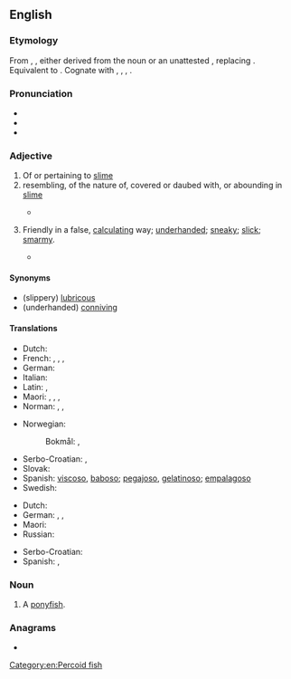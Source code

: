 ==English==

===Etymology===
From {{inh|en|enm|slymy}}, {{m|enm|slimi}}, either derived from the noun {{inh|en|ang|slīm}} or an unattested {{l|ang|*slīmiġ}}, replacing {{inh|en|ang|slipig||slippy}}. Equivalent to {{af|en|slime|-y}}. Cognate with {{cog|nl|slijmig}}, {{m|nl|slijmerig|t=slimy}}, {{cog|de|schleimig|t=slimy; smarmy}}, {{cog|sv|slemmig|t=slimy}}.

===Pronunciation===
* {{IPA|en|/ˈslaɪ.mi/}}
* {{audio|en|En-au-slimy.ogg|Audio (AU)}}
* {{rhymes|en|aɪmi}}

===Adjective===
{{en-adj|er}}

# Of or pertaining to [[slime]]
# resembling, of the nature of, covered or daubed with, or abounding in [[slime]]
#: {{syn|en|viscous|glutinous}}
#* {{quote-book|en|year=1798|author= Samuel Taylor Coleridge|title=The Rime of the Ancyent Marinere|passage='''Slimy''' things did crawl with legs<br>Upon the slimy sea.}}
# {{lb|en|slang|figuratively}} Friendly in a false, [[calculating]] way; [[underhanded]]; [[sneaky]]; [[slick]]; [[smarmy]].
#* {{quote-book|1=en|year=1994|author=Jim Ranie|title=Jargodin: The Moonlighter|publisher=Jim Ranie|location=Brisbane|page=83|passage="I looked at this moon-faced, smooth skinned, '''slimy''' fraud, with his patronising smile."}}

====Synonyms====
* (slippery) [[lubricous]]
* (underhanded) [[conniving]]

====Translations====
{{trans-top|like slime; glutinous}}
* Dutch: {{t+|nl|slijmerig}}
* French: {{t+|fr|visqueux|m}}, {{t+|fr|visqueuse|f}}, {{t+|fr|gluant|m}}, {{t+|fr|gluante|f}}
* German: {{t|de|schleimig}}
* Italian: {{t+|it|viscido}}
* Latin: {{t|la|lūbricus}}, {{t|la|vīrōsus}}
* Maori: {{t|mi|pūrikoriko}}, {{t|mi|hahohaho}}, {{t|mi|hāwaniwani}}, {{t|mi|hāwareware}}
* Norman: {{t|nrf|lîncreux}}, {{t|nrf|vâseux}}, {{t|nrf|v'lînmeux}}
{{trans-mid}}
* Norwegian:
*: Bokmål: {{t|nb|slimet}}, {{t|nb|slimete}}
* Serbo-Croatian: {{t+|sh|ljigav}}, {{t+|sh|sluzav}}
* Slovak: {{t|sk|slizký|m}}
* Spanish: [[viscoso]], [[baboso]]; [[pegajoso]], [[gelatinoso]]; [[empalagoso]]
* Swedish: {{t+|sv|slemmig}}
{{trans-bottom}}

{{trans-top|underhanded}}
* Dutch: {{t+|nl|achterbaks}}
* German: {{t+|de|schmierig}}, {{t+|de|aalglatt}}, {{t|de|schleimig}}
* Maori: {{t|mi|tītipa}}
* Russian: {{t+|ru|скользкий}} {{qualifier|figuratively}}
{{trans-mid}}
* Serbo-Croatian: {{t+|sh|podao}}
* Spanish: {{t+|es|tramposo|m}}, {{t+|es|tramposa|f}}
{{trans-bottom}}

===Noun===
{{en-noun|slimies}}

# A [[ponyfish]].

===Anagrams===
* {{anagrams|en|a=ilmsy|ILYSM|misly}}

[[Category:en:Percoid fish]]